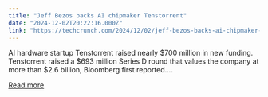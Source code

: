 ```yaml
---
title: "Jeff Bezos backs AI chipmaker Tenstorrent"
date: "2024-12-02T20:22:16.000Z"
link: "https://techcrunch.com/2024/12/02/jeff-bezos-backs-ai-chipmaker-tenstorrent/"
---
```


AI hardware startup Tenstorrent raised nearly $700 million in new funding. Tenstorrent raised a $693 million Series D round that values the company at more than $2.6 billion, Bloomberg first reported....

[Read more](https://techcrunch.com/2024/12/02/jeff-bezos-backs-ai-chipmaker-tenstorrent/)
